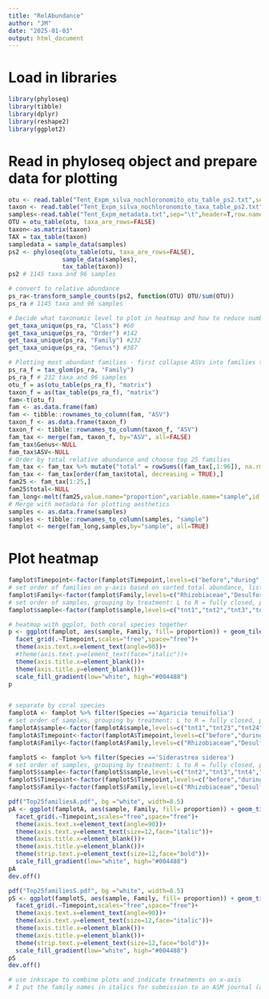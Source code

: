 ```yaml
---
title: "RelAbundance"
author: "JM"
date: "2025-01-03"
output: html_document
---
```


# Load in libraries

```r
library(phyloseq)
library(tibble)
library(dplyr)
library(reshape2)
library(ggplot2)
```

# Read in phyloseq object and prepare data for plotting

```r
otu <- read.table("Tent_Expm_silva_nochloronomito_otu_table_ps2.txt",sep="\t",header=TRUE, row.names=1)
taxon <- read.table("Tent_Expm_silva_nochloronomito_taxa_table_ps2.txt",sep="\t",header=TRUE,row.names=1)
samples<-read.table("Tent_Expm_metadata.txt",sep="\t",header=T,row.names=1)
OTU = otu_table(otu, taxa_are_rows=FALSE)
taxon<-as.matrix(taxon)
TAX = tax_table(taxon)
sampledata = sample_data(samples)
ps2 <- phyloseq(otu_table(otu, taxa_are_rows=FALSE), 
               sample_data(samples), 
               tax_table(taxon))
ps2 # 1145 taxa and 96 samples

# convert to relative abundance
ps_ra<-transform_sample_counts(ps2, function(OTU) OTU/sum(OTU))
ps_ra # 1145 taxa and 96 samples

# Decide what taxonomic level to plot in heatmap and how to reduce number of taxa in figure
get_taxa_unique(ps_ra, "Class") #60
get_taxa_unique(ps_ra, "Order") #142
get_taxa_unique(ps_ra, "Family") #232
get_taxa_unique(ps_ra, "Genus") #387

# Plotting most abundant families - first collapse ASVs into families then reshape data for plotting
ps_ra_f = tax_glom(ps_ra, "Family")
ps_ra_f # 232 taxa and 96 samples
otu_f = as(otu_table(ps_ra_f), "matrix")
taxon_f = as(tax_table(ps_ra_f), "matrix")
fam<-t(otu_f)
fam <- as.data.frame(fam)
fam <- tibble::rownames_to_column(fam, "ASV")
taxon_f <- as.data.frame(taxon_f)
taxon_f <- tibble::rownames_to_column(taxon_f, "ASV")
fam_tax <- merge(fam, taxon_f, by="ASV", all=FALSE)
fam_tax$Genus<-NULL
fam_tax$ASV<-NULL
# Order by total relative abundance and choose top 25 families
fam_tax <- fam_tax %>% mutate("total" = rowSums((fam_tax[,1:96]), na.rm = TRUE))  
fam_tax <- fam_tax[order(fam_tax$total, decreasing = TRUE),]
fam25 <- fam_tax[1:25,]
fam25$total<-NULL
fam_long<-melt(fam25,value.name="proportion",variable.name="sample",id.vars=c("Kingdom","Phylum","Class","Order","Family"))
# Merge with metadata for plotting aesthetics
samples <- as.data.frame(samples)
samples <- tibble::rownames_to_column(samples, "sample")
famplot <- merge(fam_long,samples,by="sample", all=TRUE)

```

# Plot heatmap

```r

famplot$Timepoint<-factor(famplot$Timepoint,levels=c("before","during","after"))
# set order of families on y-axis based on sorted total abundance, list order: first in list = bottom of y-axis
famplot$Family<-factor(famplot$Family,levels=c("Rhizobiaceae","Desulfosarcinaceae","Halieaceae","Gammaproteobacteria","Methylophagaceae","Pirellulaceae","Peptostreptococcales-Tissierellales","Alphaproteobacteria","Staphylococcaceae","Desulfovibrionaceae","Enterobacteriaceae","Pseudoalteromonadaceae","Nitrincolaceae","Rhodanobacteraceae","Proteobacteria","Vibrionaceae","Cyanobiaceae","Microbacteriaceae","Moraxellaceae","Arcobacteraceae","Rhodobacteraceae","Fusibacteraceae","Flavobacteriaceae","Bacteria","Endozoicomonadaceae"))
# set order of samples, grouping by treatment: L to R = fully closed, partially closed, open
famplot$sample<-factor(famplot$sample,levels=c("tnt1","tnt2","tnt3","tnt4","tnt7","tnt13","tnt16","tnt23","tnt24","tnt28","tnt31","tnt32","tnt33","tnt34","tnt36","tnt37","tnt39","tnt41","tnt44","tnt49","tnt50","tnt61","tnt62","tnt63","tnt66","tnt70","tnt71","tnt74","tnt75","tnt76","tnt86","tnt87","tnt88","tnt90","tnt91","tnt94","tnt5","tnt6","tnt8","tnt9","tnt10","tnt12","tnt19","tnt20","tnt22","tnt26","tnt35","tnt38","tnt40","tnt46","tnt47","tnt51","tnt52","tnt54","tnt57","tnt60","tnt64","tnt65","tnt67","tnt68","tnt79","tnt80","tnt83","tnt89","tnt92","tnt93","tnt11","tnt14","tnt15","tnt17","tnt18","tnt21","tnt25","tnt27","tnt29","tnt30","tnt42","tnt43","tnt45","tnt48","tnt53","tnt55","tnt56","tnt58","tnt59","tnt69","tnt72","tnt73","tnt77","tnt78","tnt81","tnt82","tnt84","tnt85","tnt95","tnt96"))

# heatmap with ggplot, both coral species together
p <- ggplot(famplot, aes(sample, Family, fill= proportion)) + geom_tile()+
  facet_grid(.~Timepoint,scales="free",space="free")+
  theme(axis.text.x=element_text(angle=90))+
  #theme(axis.text.y=element_text(face="italic"))+
  theme(axis.title.x=element_blank())+
  theme(axis.title.y=element_blank())+
  scale_fill_gradient(low="white", high="#004488")
p


# separate by coral species
famplotA <- famplot %>% filter(Species =='Agaricia tenuifolia')
# set order of samples, grouping by treatment: L to R = fully closed, partially closed, open
famplotA$sample<-factor(famplotA$sample,levels=c("tnt1","tnt23","tnt24","tnt28","tnt31","tnt37","tnt39","tnt49","tnt50","tnt61","tnt62","tnt63","tnt66","tnt70","tnt71","tnt74","tnt75","tnt76","tnt5","tnt6","tnt9","tnt19","tnt20","tnt38","tnt40","tnt47","tnt57","tnt60","tnt64","tnt65","tnt67","tnt68","tnt79","tnt11","tnt17","tnt21","tnt25","tnt29","tnt45","tnt48","tnt56","tnt58","tnt59","tnt69","tnt72","tnt73","tnt77","tnt78"))
famplotA$Timepoint<-factor(famplotA$Timepoint,levels=c("before","during","after"))
famplotA$Family<-factor(famplotA$Family,levels=c("Rhizobiaceae","Desulfosarcinaceae","Halieaceae","Gammaproteobacteria","Methylophagaceae","Pirellulaceae","Peptostreptococcales-Tissierellales","Alphaproteobacteria","Staphylococcaceae","Desulfovibrionaceae","Enterobacteriaceae","Pseudoalteromonadaceae","Nitrincolaceae","Rhodanobacteraceae","Proteobacteria","Vibrionaceae","Cyanobiaceae","Microbacteriaceae","Moraxellaceae","Arcobacteraceae","Rhodobacteraceae","Fusibacteraceae","Flavobacteriaceae","Bacteria","Endozoicomonadaceae"))

famplotS <- famplot %>% filter(Species =='Siderastrea siderea')
# set order of samples, grouping by treatment: L to R = fully closed, partially closed, open
famplotS$sample<-factor(famplotS$sample,levels=c("tnt2","tnt3","tnt4","tnt7","tnt13","tnt16","tnt32","tnt33","tnt34","tnt36","tnt41","tnt44","tnt86","tnt87","tnt88","tnt90","tnt91","tnt94","tnt8","tnt10","tnt12","tnt22","tnt26","tnt35","tnt46","tnt51","tnt52","tnt54","tnt80","tnt83","tnt89","tnt92","tnt93","tnt14","tnt15","tnt18","tnt27","tnt30","tnt42","tnt43","tnt53","tnt55","tnt81","tnt82","tnt84","tnt85","tnt95","tnt96"))
famplotS$Timepoint<-factor(famplotS$Timepoint,levels=c("before","during","after"))
famplotS$Family<-factor(famplotS$Family,levels=c("Rhizobiaceae","Desulfosarcinaceae","Halieaceae","Gammaproteobacteria","Methylophagaceae","Pirellulaceae","Peptostreptococcales-Tissierellales","Alphaproteobacteria","Staphylococcaceae","Desulfovibrionaceae","Enterobacteriaceae","Pseudoalteromonadaceae","Nitrincolaceae","Rhodanobacteraceae","Proteobacteria","Vibrionaceae","Cyanobiaceae","Microbacteriaceae","Moraxellaceae","Arcobacteraceae","Rhodobacteraceae","Fusibacteraceae","Flavobacteriaceae","Bacteria","Endozoicomonadaceae"))

pdf("Top25familiesA.pdf", bg ="white", width=8.5)
pA <- ggplot(famplotA, aes(sample, Family, fill= proportion)) + geom_tile()+
  facet_grid(.~Timepoint,scales="free",space="free")+
  theme(axis.text.x=element_text(angle=90))+
  theme(axis.text.y=element_text(size=12,face="italic"))+
  theme(axis.title.x=element_blank())+
  theme(axis.title.y=element_blank())+
  theme(strip.text.y=element_text(size=12,face="bold"))+
  scale_fill_gradient(low="white", high="#004488")
pA
dev.off()

pdf("Top25familiesS.pdf", bg ="white", width=8.5)
pS <- ggplot(famplotS, aes(sample, Family, fill= proportion)) + geom_tile()+
  facet_grid(.~Timepoint,scales="free",space="free")+
  theme(axis.text.x=element_text(angle=90))+
  theme(axis.text.y=element_text(size=12,face="italic"))+
  theme(axis.title.x=element_blank())+
  theme(axis.title.y=element_blank())+
  theme(strip.text.y=element_text(size=12,face="bold"))+
  scale_fill_gradient(low="white", high="#004488")
pS
dev.off()

# use inkscape to combine plots and indicate treatments on x-axis
# I put the family names in italics for submission to an ASM journal (all Latin names in italics, not just genus/species)

```

